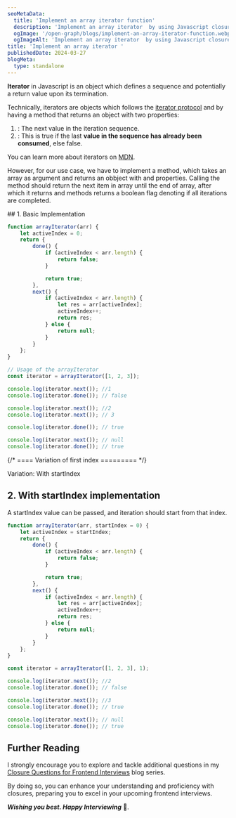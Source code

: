 ```yaml
---
seoMetaData:
  title: 'Implement an array iterator function'
  description: 'Implement an array iterator  by using Javascript closures.'
  ogImage: '/open-graph/blogs/implement-an-array-iterator-function.webp'
  ogImageAlt: 'Implement an array iterator  by using Javascript closures.'
title: 'Implement an array iterator '
publishedDate: 2024-03-27
blogMeta:
  type: standalone
---
```


**Iterator** in Javascript is an object which defines a sequence and potentially a return value upon its termination.

Technically, iterators are objects which follows the [iterator protocol](https://developer.mozilla.org/en-US/docs/Web/JavaScript/Reference/Iteration_protocols#the_iterator_protocol 'MDN: Learn more about iterator protocol') and by having a <InlineCode code="next()"/> method that returns an object with two properties:

1. <InlineCode code="value" /> : The next value in the iteration sequence.
1. <InlineCode code="done" /> : This is true if the last **value in the sequence has already been consumed**, else false.

You can learn more about iterators on [MDN](https://developer.mozilla.org/en-US/docs/Web/JavaScript/Guide/Iterators_and_Generators 'MDN: Learn more about iterators in JavaScript').

However, for our use case, we have to implement a <InlineCode code="iteratorArray" /> method, which takes an array as argument and returns an obbject with <InlineCode code="next()" /> and <InlineCode code="done" /> properties. Calling the <InlineCode code="next()" /> method should return the next item in array until the end of array, after which it returns <InlineCode code="null" /> and <InlineCode code="done()" /> methods returns a boolean flag denoting if all iterations are completed.

<section>
## 1. Basic Implementation

```js title="./src/array-iterator.js"
function arrayIterator(arr) {
	let activeIndex = 0;
	return {
		done() {
			if (activeIndex < arr.length) {
				return false;
			}

			return true;
		},
		next() {
			if (activeIndex < arr.length) {
				let res = arr[activeIndex];
				activeIndex++;
				return res;
			} else {
				return null;
			}
		}
	};
}

// Usage of the arrayIterator
const iterator = arrayIterator([1, 2, 3]);

console.log(iterator.next()); //1
console.log(iterator.done()); // false

console.log(iterator.next()); //2
console.log(iterator.next()); // 3

console.log(iterator.done()); // true

console.log(iterator.next()); // null
console.log(iterator.done()); // true
```

</section>

{/* ==== Variation of first index ========= */}

<section>

<SubHeading>Variation: With startIndex</SubHeading>
## 2. With startIndex implementation

A startIndex value can be passed, and iteration should start from that index.

```js title="./src/array-iterator.js"
function arrayIterator(arr, startIndex = 0) {
	let activeIndex = startIndex;
	return {
		done() {
			if (activeIndex < arr.length) {
				return false;
			}

			return true;
		},
		next() {
			if (activeIndex < arr.length) {
				let res = arr[activeIndex];
				activeIndex++;
				return res;
			} else {
				return null;
			}
		}
	};
}

const iterator = arrayIterator([1, 2, 3], 1);

console.log(iterator.next()); //2
console.log(iterator.done()); // false

console.log(iterator.next()); //3
console.log(iterator.done()); // true

console.log(iterator.next()); // null
console.log(iterator.done()); // true
```

</section>

## Further Reading

I strongly encourage you to explore and tackle additional questions in my [Closure Questions for Frontend Interviews](/blog/closure-questions-for-frontend-interviews/ 'Find more question on closures in the closure questions for frontend Interviews blog series') blog series.

By doing so, you can enhance your understanding and proficiency with closures, preparing you to excel in your upcoming frontend interviews.

**_Wishing you best. Happy Interviewing_** 🫡.
